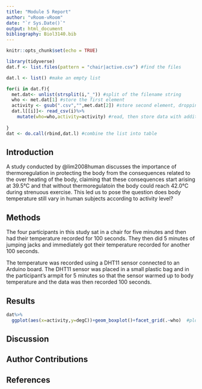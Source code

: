 ```yaml
---
title: "Module 5 Report"
author: "vRoom-vRoom"
date: "`r Sys.Date()`"
output: html_document
bibliography: Biol3140.bib
---
```


```r
knitr::opts_chunk$set(echo = TRUE)

library(tidyverse)
dat.f <- list.files(pattern = "chair|active.csv") #find the files

dat.l <- list() #make an empty list

for(i in dat.f){
  met.dat<- unlist(strsplit(i,"_")) #split of the filename string
  who <- met.dat[1] #store the first element
  activity <- gsub(".csv","",met.dat[2]) #store second element, dropping CSV with gsub()
  dat.l[[i]]<- read_csv(i)%>%
    mutate(who=who,activity=activity) #read, then store data with additional columns of metada in list as position unique to i
  
}
dat <- do.call(rbind,dat.l) #combine the list into table

```

## Introduction

A study conducted by @lim2008human discusses the importance of thermoregulation in protecting the body from the consequences related to the over heating of the body, claiming that these consequences start arising at 39.5°C and that without thermoregulatoin the body could reach 42.0°C during strenuous exercise. This led us to pose the question does body temperature still vary in human subjects according to activity level?

## Methods

The four participants in this study sat in a chair for five minutes and then had their temperature recorded for 100 seconds. They then did 5 minutes of jumping jacks and immediately got their temperature recorded for another 100 seconds.

The temperature was recorded using a DHT11 sensor connected to an Arduino board. The DHT11 sensor was placed in a small plastic bag and in the participant's armpit for 5 minutes so that the sensor warmed up to body temperature and the data was then recorded 100 seconds.

## Results

```r

dat%>%
  ggplot(aes(x=activity,y=degC))+geom_boxplot()+facet_grid(.~who)  #plot to see what we get

```

## Discussion

## Author Contributions

## References